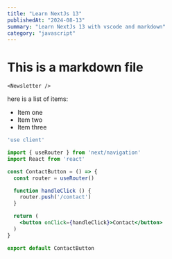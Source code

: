 ```yaml
---
title: "Learn NextJs 13"
publishedAt: "2024-08-13"
summary: "Learn NextJs 13 with vscode and markdown"
category: "javascript"
---
```


# This is a markdown file

`<Newsletter />`

here is a list of items:

- Item one
- Item two
- Item three

```jsx
'use client'

import { useRouter } from 'next/navigation'
import React from 'react'

const ContactButton = () => {
  const router = useRouter()

  function handleClick () {
    router.push('/contact')
  }

  return (
    <button onClick={handleClick}>Contact</button>
  )
}

export default ContactButton
```
